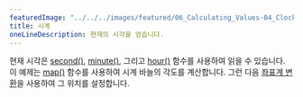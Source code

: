 ---
featuredImage: "../../../images/featured/06_Calculating_Values-04_Clock-thumbnail.png"
title: 시계
oneLineDescription: 현재의 시각을 얻습니다.
---

현재 시각은 <a href="/reference/#/p5/second/" target="_blank">second()</a>,
<a href="/reference/#/p5/minute/" target="_blank">minute()</a>,
그리고 <a href="/reference/#/p5/minute/" target="_blank">hour()</a> 함수를 사용하여 읽을 수 있습니다.
이 예제는 <a href="/reference/#/p5/map/" target="_blank">map()</a> 함수를 사용하여 시계 바늘의 각도를 계산합니다. 그런 다음 <a href="/reference/#group-Transform/" target="_blank">좌표계 변환</a>을 사용하여 그 위치를 설정합니다.
